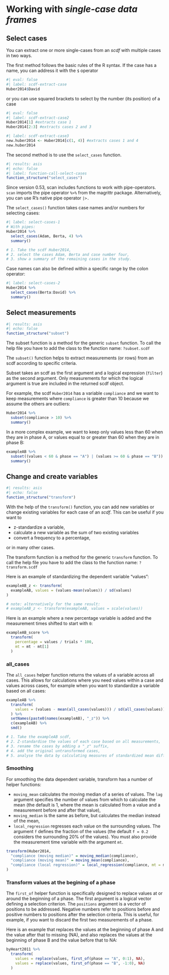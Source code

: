 # Working with *single-case data frames*

## Select cases {#sec-select-cases}

You can extract one or more single-cases from an *scdf* with multiple cases in two ways.

The first method follows the basic rules of the R syntax. If the case has a name, you can address it with the `$` operator

```r
#| eval: false
#| label: scdf-extract-case
Huber2014$David
```

or you can use squared brackets to select by the number (its position) of a case

```r
#| eval: false
#| label: scdf-extract-case2
Huber2014[1] #extracts case 1
Huber2014[2:3] #extracts cases 2 and 3
```

```r
#| label: scdf-extract-case3
new.huber2014 <- Huber2014[c(1, 4)] #extracts cases 1 and 4
new.huber2014
```

The second method is to use the `select_cases` function.

```r
#| results: asis
#| echo: false
#| label: function-call-select-cases
function_structure("select_cases")
```

::: callout-note
Since version 0.53, scan includes functions to work with pipe-operators. `scan` imports the pipe operator `%>%` from the magrittr package. Alternatively, you can use R's native pipe operator `|>.`
:::

The `select_cases()` function takes case names and/or numbers for selecting cases:

```r
#| label: select-cases-1
# With pipes:
Huber2014 %>%
  select_cases(Adam, Berta, 4) %>%
  summary()

# 1. Take the scdf Huber2014,
# 2. select the cases Adam, Berta and case number four,
# 3. show a summary of the remaining cases in the study. 
```

Case names can also be defined within a specific range by the colon operator:

```r
#| label: select-cases-2
Huber2014 %>%
  select_cases(Berta:David) %>%
  summary()
```

## Select measurements {#sec-subset}

```r
#| results: asis
#| echo: false
function_structure("subset")
```

::: callout-note
The subset function is a method for the generic `subset` function. To call the help file you have to add the class to the function name: `?subset.scdf`
:::

The `subset()` function helps to extract measurements (or rows) from an scdf according to specific criteria.

Subset takes an scdf as the first argument and a logical expression (`filter`) as the second argument. Only measurements for which the logical argument is true are included in the returned scdf object.

For example, the scdf `Huber2014` has a variable `compliance` and we want to keep measurements where `compliance` is greater than 10 because we assume the others are outliers:

```r
Huber2014 %>%
  subset(compliance > 10) %>%
  summary()
```

In a more complex example, we want to keep only values less than 60 when they are in phase A, or values equal to or greater than 60 when they are in phase B:

```r
exampleAB %>%
  subset((values < 60 & phase == "A") | (values >= 60 & phase == "B")) %>%
  summary()
```

## Change and create variables {#sec-transform}

```r
#| results: asis
#| echo: false
function_structure("transform")
```

With the help of the `transform()` function, you can add new variables or change existing variables for each case of an *scdf*. This can be useful if you want to

-   z-standardize a variable,
-   calculate a new variable as the sum of two existing variables
-   convert a frequency to a percentage,

or in many other cases.

::: callout-note
The transform function is a method for the generic `transform` function. To call the help file you have to add the class to the function name: `?transform.scdf`
:::

Here is an example of standardizing the dependent variable "values":

```r
exampleAB_z <- transform(
  exampleAB, values = (values-mean(values)) / sd(values)
)

# note: alternatively for the same result:
# exampleAB_z <- transform(exampleAB, values = scale(values))
```

Here is an example where a new percentage variable is added and the measurement times shifted to start with `0`:

```r
exampleAB_score %>%
  transform(
    percentage = values / trials * 100,
    mt = mt - mt[1]
  )
```

### all_cases {#sec-all-cases}

The `all_cases` helper function returns the values of a variable across all cases. This allows for calculations where you need values within a case and values across cases, for example when you want to standardize a variable based on all cases:

```r
exampleAB %>%
  transform(
    values = (values - mean(all_cases(values))) / sd(all_cases(values))
  ) %>%
  setNames(paste0(names(exampleAB), "_z")) %>%
  c(exampleAB) %>%
  smd()

# 1. Take the exampleAB scdf,
# 2. Z-standardise the values of each case based on all measurements,
# 3. rename the cases by adding a "_z" suffix,
# 4. add the original untransformed cases,
# 5. analyse the data by calculating measures of standardized mean differences.

```

### Smoothing {#sec-smooth}

For smoothing the data dependent variable, transform has a number of helper functions: 

- `moving_mean` calculates the moving median of a series of values. The `lag` argument specifies the number of values from which to calculate the mean (the default is 1, where the mean is calculated from a value and a measurement before and after that value), 
- `moving_median` is the same as before, but calculates the median instead of the mean,
- `local_regression` regresses each value on the surrounding values. The argument `f` defines the fraction of the values (the default `f = 0.2` considers the surrounding 20% of the values). You must also provide the measurement time variable with the argument `mt`.


```r
transform(Huber2014,
  "compliance (moving median)" = moving_median(compliance),
  "compliance (moving mean)" = moving_mean(compliance),
  "compliance (local regression)" = local_regression(compliance, mt = mt)
)
```

### Transform values at the begining of a phase {#sec-first-of}

The `first_of` helper function is specifically designed to replace values at or around the beginning of a phase. The first argument is a logical vector defining a selection criterion. The `positions` argument is a vector of positions to be addressed. Negative numbers refer to positions before and positive numbers to positions after the selection criteria. This is useful, for example, if you want to discard the first two measurements of a phase.

Here is an example that replaces the values at the beginning of phase A and the value after that to missing (NA), and also replaces the values at the beginning of phase B and the value before that to NA: 

```r
byHeart2011 %>%
  transform(
    values = replace(values, first_of(phase == "A", 0:1), NA),
    values = replace(values, first_of(phase == "B", -1:0), NA)
  )
```

